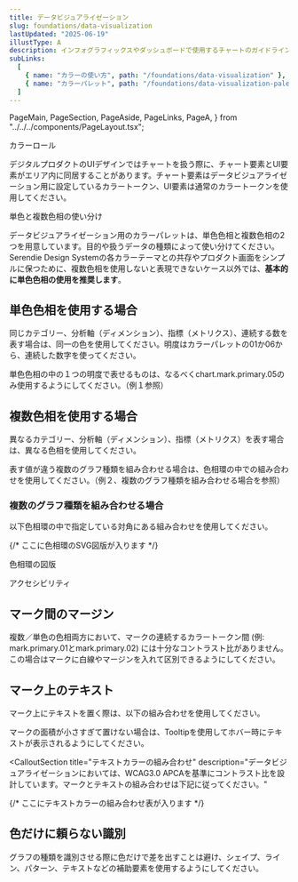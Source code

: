 ```yaml
---
title: データビジュアライゼーション
slug: foundations/data-visualization
lastUpdated: "2025-06-19"
illustType: A
description: インフォグラフィックスやダッシュボードで使用するチャートのガイドラインです。データの可視化における色使いやチャートの選び方について説明します。
subLinks:
  [
    { name: "カラーの使い方", path: "/foundations/data-visualization" },
    { name: "カラーパレット", path: "/foundations/data-visualization-palette" },
  ]
---
```


  PageMain,
  PageSection,
  PageAside,
  PageLinks,
  PageA,
} from "../../../components/PageLayout.tsx";

<PageSection>
  <PageHeadLine number={1}>カラーロール</PageHeadLine>

デジタルプロダクトのUIデザインではチャートを扱う際に、チャート要素とUI要素がエリア内に同居することがあります。チャート要素はデータビジュアライゼーション用に設定しているカラートークン、UI要素は通常のカラートークンを使用してください。

<CalloutSection
  number="1"
  title="UI要素"
  description="Dashboard WidgetやUIカラー (sd.system.color.component) を使用"
/>

<CalloutSection
  number="2"
  title="Chart要素"
  description="チャート専用のカラートークンを使用"
/>

<CalloutSection
  number="3"
  title="Chart背景要素"
  description="チャートの背景に使用する要素"
/>

</PageSection>

<PageSection>
  <PageHeadLine number={2}>単色と複数色相の使い分け</PageHeadLine>

データビジュアライゼーション用のカラーパレットは、単色色相と複数色相の2つを用意しています。目的や扱うデータの種類によって使い分けてください。Serendie Design Systemの各カラーテーマとの共存やプロダクト画面をシンプルに保つために、複数色相を使用しないと表現できないケース以外では、**基本的に単色色相の使用を推奨します**。

## 単色色相を使用する場合

同じカテゴリー、分析軸（ディメンション）、指標（メトリクス）、連続する数を表す場合は、同一の色を使用してください。明度はカラーパレットの01か06から、連続した数字を使ってください。

単色色相の中の１つの明度で表せるものは、なるべくchart.mark.primary.05のみ使用するようにしてください。（例１参照）

## 複数色相を使用する場合

異なるカテゴリー、分析軸（ディメンション）、指標（メトリクス）を表す場合は、異なる色相を使用してください。

表す値が違う複数のグラフ種類を組み合わせる場合は、色相環の中での組み合わせを使用してください。（例２、複数のグラフ種類を組み合わせる場合を参照）

### 複数のグラフ種類を組み合わせる場合

以下色相環の中で指定している対角にある組み合わせを使用してください。

<CalloutSection>
  <div className={css({ textAlign: "center", padding: "40px 0" })}>
    {/* ここに色相環のSVG図版が入ります */}
    <p>色相環の図版</p>
  </div>
</CalloutSection>

</PageSection>

<PageSection>
  <PageHeadLine number={3}>アクセシビリティ</PageHeadLine>

## マーク間のマージン

複数／単色の色相両方において、マークの連続するカラートークン間 (例: mark.primary.01とmark.primary.02) には十分なコントラスト比がありません。この場合はマークに白線やマージンを入れて区別できるようにしてください。

## マーク上のテキスト

マーク上にテキストを置く際は、以下の組み合わせを使用してください。

マークの面積が小さすぎて置けない場合は、Tooltipを使用してホバー時にテキストが表示されるようにしてください。

<CalloutSection
  title="テキストカラーの組み合わせ"
  description="データビジュアライゼーションにおいては、WCAG3.0 APCAを基準にコントラスト比を設計しています。マークとテキストの組み合わせは下記に従ってください。"
>
  {/* ここにテキストカラーの組み合わせ表が入ります */}
</CalloutSection>

## 色だけに頼らない識別

グラフの種類を識別させる際に色だけで差を出すことは避け、シェイプ、ライン、パターン、テキストなどの補助要素を使用するようにしてください。

</PageSection>
